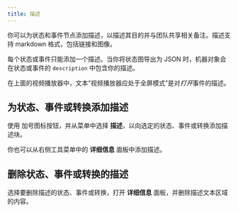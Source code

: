 ```yaml
---
title: 描述
---
```


你可以为状态和事件节点添加描述，以描述其目的并与团队共享相关备注。描述支持 markdown 格式，包括链接和图像。

每个状态或事件只能添加一个描述。当你将状态图导出为 JSON 时，机器对象会在状态或事件的 `description` 中包含你的描述。

<EmbedMachine
  name="视频播放器"
  embedURL="https://stately.ai/registry/editor/embed/e13bef2b-bb13-4465-96ac-0bc25340688e?machineId=574ede8a-a328-40fe-a4f9-c80fffb2c30a"
/>

在上面的视频播放器中，文本“视频播放器应处于全屏模式”是对*打开*事件的描述。

## 为状态、事件或转换添加描述

使用 <Plus size={18} /> 加号图标按钮，并从菜单中选择 <AlignLeft size={18} /> **描述**，以向选定的状态、事件或转换添加描述块。

你也可以从右侧工具菜单中的 <Info size={18} /> **详细信息** 面板中添加描述。

## 删除状态、事件或转换的描述

选择要删除描述的状态、事件或转换，打开 <Info size={18} /> **详细信息** 面板，并删除描述文本区域的内容。